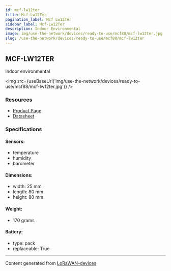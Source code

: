 ```yaml
---
id: mcf-lw12ter
title: Mcf-Lw12Ter
pagination_label: Mcf Lw12Ter
sidebar_label: Mcf-Lw12Ter
description: Indoor Environmental
image: img/use-the-network/devices/ready-to-use/mcf88/mcf-lw12ter.jpg
slug: /use-the-network/devices/ready-to-use/mcf88/mcf-lw12ter
---
```



## MCF-LW12TER

Indoor environmental

<img src={useBaseUrl('img/use-the-network/devices/ready-to-use/mcf88/mcf-lw12ter.jpg')} />

### Resources

- [Product Page](https://www.mcf88.it/prodotto/mcf-lw12ter/)
- [Datasheet](https://www.mcf88.it/wp-content/uploads/2020/07/MCF-LW12TER.pdf)

### Specifications

#### Sensors:

- temperature
- humidity
- barometer

#### Dimensions:

- width: 25 mm
- length: 80 mm
- height: 80 mm

#### Weight:

- 170 grams

#### Battery:

- type: pack
- replaceable: True

---

Content generated from [LoRaWAN-devices](https://github.com/TheThingsNetwork/lorawan-devices)
